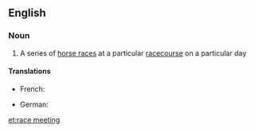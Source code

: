 ==English==

===Noun===
{{en-noun|head=[[race]] [[meeting]]}}

# A series of [[horse race]]s at a particular [[racecourse]] on a particular day

====Translations====
{{trans-top|a series of horse races at a particular racecourse on a particular day}}
* French: {{t-check|fr|[[réunion]] [[de]] [[courses]]|f}}<!-- was: "[[réunion]] {{f}} [[de courses]] {{f-p}}" -->
{{trans-mid}}
* German: {{t|de|Rennveranstaltung|f}}
{{trans-bottom}}

[[et:race meeting]]